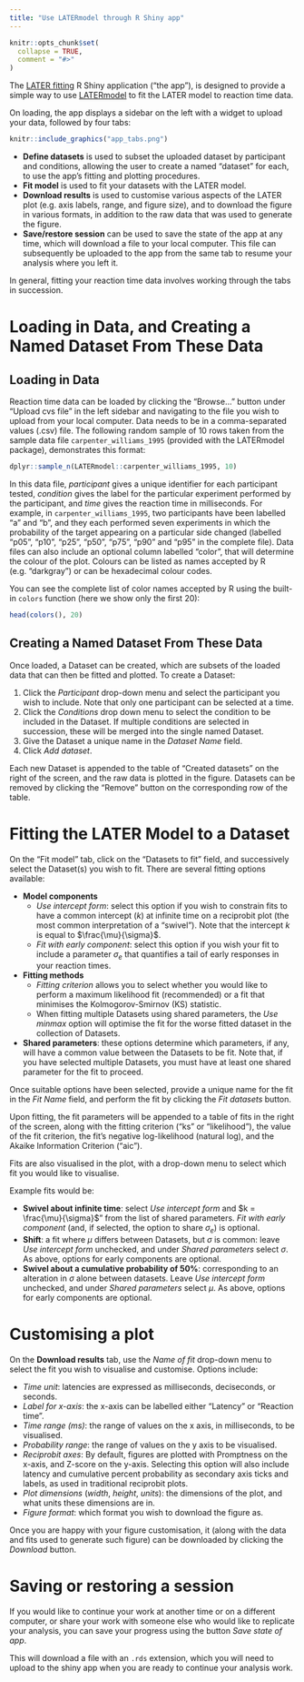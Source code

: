 ```yaml
---
title: "Use LATERmodel through R Shiny app"
---
```


```r
knitr::opts_chunk$set(
  collapse = TRUE,
  comment = "#>"
)
```

The [LATER fitting](https://later.researchsoftware.unimelb.edu.au/) R Shiny 
application (“the app”), is designed to provide a simple way to use 
[LATERmodel](https://github.com/unimelbmdap/LATERmodel/) to fit the LATER model 
to reaction time data. 

On loading, the app displays a sidebar on the left with a widget to upload your 
data, followed by four tabs:

```r
knitr::include_graphics("app_tabs.png")
```

* **Define datasets** is used to subset the uploaded dataset by participant and 
conditions, allowing the user to create a named "dataset" for each, to use the 
app’s fitting and plotting procedures.
*	**Fit model** is used to fit your datasets with the LATER model.
*	**Download results** is used to customise various aspects of the LATER plot 
(e.g. axis labels, range, and figure size), and to download the figure in 
various formats, in addition to the raw data that was used to generate the 
figure.
*	**Save/restore session** can be used to save the state of the app at any time, 
which will download a file to your local computer. This file can subsequently 
be uploaded to the app from the same tab to resume your analysis where you left 
it.

In general, fitting your reaction time data involves working through the tabs 
in succession.

# Loading in Data, and Creating a Named Dataset From These Data
## Loading in Data
Reaction time data can be loaded by clicking the “Browse…” button under 
“Upload cvs file” in the left sidebar and navigating to the file you wish to 
upload from your local computer. Data needs to be in a comma-separated values 
(.csv) file. The following random sample of 10 rows taken from the sample data 
file `carpenter_williams_1995` (provided with the LATERmodel package), 
demonstrates this format:

```r
dplyr::sample_n(LATERmodel::carpenter_williams_1995, 10)
```

In this data file, *participant* gives a unique identifier for each participant 
tested, *condition* gives the label for the particular experiment performed by 
the participant, and *time* gives the reaction time in milliseconds. For 
example, in `carpenter_williams_1995`, two participants have been 
labelled “a” and “b”, and they each performed seven experiments in which the 
probability of the target appearing on a particular side changed 
(labelled “p05”, “p10”, “p25”, “p50”, “p75”, “p90” and “p95” in the complete file).
Data files can also include an optional column labelled “color”, that will 
determine the colour of the plot. Colours can be listed as names accepted by 
R (e.g. “darkgray”) or can be hexadecimal colour codes.

You can see the complete list of color names accepted by R using the built-in 
`colors` function (here we show only the first 20): 
```r
head(colors(), 20)
```

## Creating a Named Dataset From These Data

Once loaded, a Dataset can be created, which are subsets of the loaded data 
that can then be fitted and plotted. To create a Dataset:

1. Click the *Participant* drop-down menu and select the participant you wish to 
include. Note that only one participant can be selected at a time.
2. Click the *Conditions* drop down menu to select the condition to be included 
in the Dataset. If multiple conditions are selected in succession, these will be 
merged into the single named Dataset.
3.	Give the Dataset a unique name in the *Dataset Name* field.
4.	Click *Add dataset*.

Each new Dataset is appended to the table of “Created datasets” on the right of 
the screen, and the raw data is plotted in the figure. Datasets can be 
removed by clicking the “Remove” button on the corresponding row of the table.

# Fitting the LATER Model to a Dataset
On the “Fit model” tab, click on the “Datasets to fit” field, and successively 
select the Dataset(s) you wish to fit. There are several fitting options 
available:

* **Model components**
    + *Use intercept form*: select this option if you wish to constrain fits to 
    have a common intercept ($k$) at infinite time on a reciprobit plot (the most 
    common interpretation of a “swivel”). Note that the intercept $k$ is equal to 
    $\frac{\mu}{\sigma}$.
    + *Fit with early component*: select this option if you wish your fit to 
    include a parameter $\sigma_{e}$ that quantifies a tail of early responses 
    in your reaction times.
* **Fitting methods** 
    + *Fitting criterion* allows you to select whether you would like to 
    perform a maximum likelihood fit (recommended) or a fit that minimises the 
    Kolmogorov-Smirnov (KS) statistic. 
    + When fitting multiple Datasets using shared parameters, the *Use minmax* 
    option will optimise the fit for the worse fitted dataset in the collection 
    of Datasets.
*	**Shared parameters**: these options determine which parameters, if any, will 
have a common value between the Datasets to be fit. Note that, if you have 
selected multiple Datasets, you must have at least one shared parameter for the 
fit to proceed.

Once suitable options have been selected, provide a unique name for the fit in 
the *Fit Name* field, and perform the fit by clicking the *Fit datasets* button.

Upon fitting, the fit parameters will be appended to a table of fits in the 
right of the screen, along with the fitting criterion (“ks” or “likelihood”), 
the value of the fit criterion, the fit's negative log-likelihood (natural log), 
and the Akaike Information Criterion (“aic”).

Fits are also visualised in the plot, with a drop-down menu to select which fit 
you would like to visualise.

Example fits would be:

*	**Swivel about infinite time**: select *Use intercept form* and 
$k = \frac{\mu}{\sigma}$" from the list of shared parameters. *Fit with early 
component* (and, if selected, the option to share $\sigma_{e}$) is optional.
*	**Shift**: a fit where $\mu$ differs between Datasets, but $\sigma$ is common: 
leave *Use intercept form* unchecked, and under *Shared parameters* select 
$\sigma$. As above, options for early components are optional.
*	**Swivel about a cumulative probability of 50%**: corresponding to an alteration 
in $\sigma$ alone between datasets. Leave *Use intercept form* unchecked, and 
under *Shared parameters* select $\mu$. As above, options for early components 
are optional.

# Customising a plot
On the **Download results** tab, use the *Name of fit* drop-down menu to select 
the fit you wish to visualise and customise. Options include:

*	*Time unit*: latencies are expressed as milliseconds, deciseconds, or seconds.
*	*Label for x-axis*: the x-axis can be labelled either “Latency” or “Reaction time”.
*	*Time range (ms)*: the range of values on the x axis, in milliseconds, to be visualised.
*	*Probability range*: the range of values on the y axis to be visualised.
*	*Reciprobit axes*: By default, figures are plotted with Promptness on the 
x-axis, and Z-score on the y-axis. Selecting this option will also include 
latency and cumulative percent probability as secondary axis ticks and labels, 
as used in traditional reciprobit plots.
*	*Plot dimensions* (*width*, *height*, *units*): the dimensions of the plot, 
and what units these dimensions are in.
*	*Figure format*: which format you wish to download the figure as.

Once you are happy with your figure customisation, it (along with the data and 
fits used to generate such figure) can be downloaded by clicking the 
*Download* button.

# Saving or restoring a session
If you would like to continue your work at another time or on a different 
computer, or share your work with someone else who would like to replicate your 
analysis, you can save your progress using the button *Save state of app*. 

This will download a file with an `.rds` extension, which you will need to 
upload to the shiny app when you are ready to continue your analysis work.
